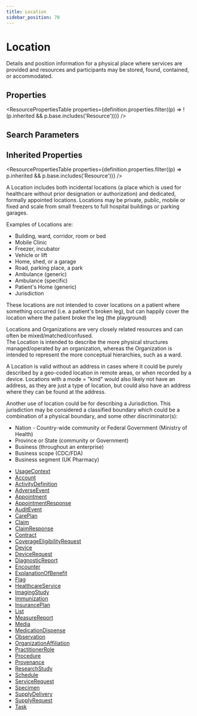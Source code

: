 ```yaml
---
title: Location
sidebar_position: 70
---
```



# Location

Details and position information for a physical place where services are provided and resources and participants may be stored, found, contained, or accommodated.

<Tabs queryString="section">
  <TabItem value="schema" label="Schema" default>

## Properties

<ResourcePropertiesTable
  properties={definition.properties.filter((p) => !(p.inherited && p.base.includes('Resource')))}
/>

## Search Parameters

<SearchParamsTable searchParams={definition.searchParameters} />

## Inherited Properties

<ResourcePropertiesTable properties={definition.properties.filter((p) => p.inherited && p.base.includes('Resource'))} />

  </TabItem>
<TabItem value="usage" label="Usage">
<div>    <a name="scope"></a>   <p> A <Link to="/docs/api/fhir/resources/location">Location</Link> includes both incidental locations (a place which is used for healthcare without prior designation or authorization) and  dedicated, formally appointed locations. <Link to="/docs/api/fhir/resources/location">Locations</Link> may be private, public, mobile or fixed and scale from small  freezers to full hospital buildings or parking garages. </p> <p>Examples of <Link to="/docs/api/fhir/resources/location">Locations</Link> are:</p> <ul> <li>Building, ward, corridor, room or bed</li> <li>Mobile Clinic</li> <li>Freezer, incubator</li> <li>Vehicle or lift</li> <li>Home, shed, or a garage</li> <li>Road, parking place, a park</li> <li>Ambulance (generic)</li> <li>Ambulance (specific)</li> <li>Patient's Home (generic)</li> <li>Jurisdiction</li> </ul>   <p>     These locations are not intended to cover locations on a patient where something occurred     (i.e. a patient's broken leg), but can happily cover the location where the patient broke the leg (the playground)   </p> </div>
</TabItem>
<TabItem value="relationships" label="Relationships">
<div> <a name="bnr"></a>     <p>     <Link to="/docs/api/fhir/resources/location">Locations</Link> and <Link to="/docs/api/fhir/resources/organization">Organizations</Link> are very closely related resources and can often be mixed/matched/confused.<br/>   The <Link to="/docs/api/fhir/resources/location">Location</Link> is intended to describe the more physical structures managed/operated by an organization, whereas the <Link to="/docs/api/fhir/resources/organization">Organization</Link> is intended to   represent the more conceptual hierarchies, such as a ward.  </p>  <p>   A <Link to="/docs/api/fhir/resources/location">Location</Link> is valid without an address in cases where it could be purely described by   a geo-coded location in remote areas, or when recorded by a device. <Link to="/docs/api/fhir/resources/location">Locations</Link> with a mode = "kind" would   also likely not have an address, as they are just a type of location, but could also have an address where    they can be found at the address.<br/>  </p>  <p>   Another use of location could be for describing a Jurisdiction. This jurisdiction may be considered a classified boundary   which could be a combination of a physical boundary, and some other discriminator(s):  </p>  <ul>   <li>Nation - Country-wide community or Federal Government (Ministry of Health)</li>   <li>Province or State (community or Government)</li>   <li>Business (throughout an enterprise)</li>   <li>Business scope (CDC/FDA)</li>   <li>Business segment (UK Pharmacy)</li>  </ul>  </div>
</TabItem>

<TabItem value="referencedBy" label="Referenced By">
<ul><li><a href="https://www.hl7.org/fhir/metadatatypes.html#UsageContext">UsageContext</a></li>
<li><a href="/docs/api/fhir/resources/account">Account</a></li>
<li><a href="/docs/api/fhir/resources/activitydefinition">ActivityDefinition</a></li>
<li><a href="/docs/api/fhir/resources/adverseevent">AdverseEvent</a></li>
<li><a href="/docs/api/fhir/resources/appointment">Appointment</a></li>
<li><a href="/docs/api/fhir/resources/appointmentresponse">AppointmentResponse</a></li>
<li><a href="/docs/api/fhir/resources/auditevent">AuditEvent</a></li>
<li><a href="/docs/api/fhir/resources/careplan">CarePlan</a></li>
<li><a href="/docs/api/fhir/resources/claim">Claim</a></li>
<li><a href="/docs/api/fhir/resources/claimresponse">ClaimResponse</a></li>
<li><a href="/docs/api/fhir/resources/contract">Contract</a></li>
<li><a href="/docs/api/fhir/resources/coverageeligibilityrequest">CoverageEligibilityRequest</a></li>
<li><a href="/docs/api/fhir/resources/device">Device</a></li>
<li><a href="/docs/api/fhir/resources/devicerequest">DeviceRequest</a></li>
<li><a href="/docs/api/fhir/resources/diagnosticreport">DiagnosticReport</a></li>
<li><a href="/docs/api/fhir/resources/encounter">Encounter</a></li>
<li><a href="/docs/api/fhir/resources/explanationofbenefit">ExplanationOfBenefit</a></li>
<li><a href="/docs/api/fhir/resources/flag">Flag</a></li>
<li><a href="/docs/api/fhir/resources/healthcareservice">HealthcareService</a></li>
<li><a href="/docs/api/fhir/resources/imagingstudy">ImagingStudy</a></li>
<li><a href="/docs/api/fhir/resources/immunization">Immunization</a></li>
<li><a href="/docs/api/fhir/resources/insuranceplan">InsurancePlan</a></li>
<li><a href="/docs/api/fhir/resources/list">List</a></li>
<li><a href="/docs/api/fhir/resources/measurereport">MeasureReport</a></li>
<li><a href="/docs/api/fhir/resources/media">Media</a></li>
<li><a href="/docs/api/fhir/resources/medicationdispense">MedicationDispense</a></li>
<li><a href="/docs/api/fhir/resources/observation">Observation</a></li>
<li><a href="/docs/api/fhir/resources/organizationaffiliation">OrganizationAffiliation</a></li>
<li><a href="/docs/api/fhir/resources/practitionerrole">PractitionerRole</a></li>
<li><a href="/docs/api/fhir/resources/procedure">Procedure</a></li>
<li><a href="/docs/api/fhir/resources/provenance">Provenance</a></li>
<li><a href="/docs/api/fhir/resources/researchstudy">ResearchStudy</a></li>
<li><a href="/docs/api/fhir/resources/schedule">Schedule</a></li>
<li><a href="/docs/api/fhir/resources/servicerequest">ServiceRequest</a></li>
<li><a href="/docs/api/fhir/resources/specimen">Specimen</a></li>
<li><a href="/docs/api/fhir/resources/supplydelivery">SupplyDelivery</a></li>
<li><a href="/docs/api/fhir/resources/supplyrequest">SupplyRequest</a></li>
<li><a href="/docs/api/fhir/resources/task">Task</a></li></ul>
</TabItem>
</Tabs>
